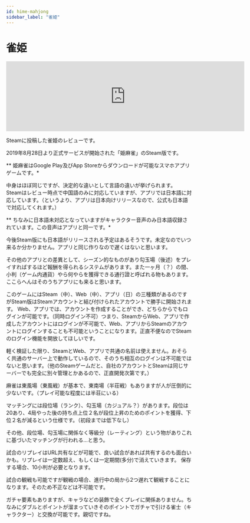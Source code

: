 ```yaml
---
id: hime-mahjong
sidebar_label: "雀姫"
---
```


# 雀姫

<iframe src="https://store.steampowered.com/widget/1084520/" frameborder="0" width="646" height="190"></iframe>

Steamに投稿した雀姫のレビューです。

2019年8月28日より正式サービスが開始された「姫麻雀」のSteam版です。

** 姫麻雀はGoogle Play及びApp Storeからダウンロードが可能なスマホアプリゲームです。*

中身はほぼ同じですが、決定的な違いとして言語の違いが挙げられます。
Steamはレビュー時点で中国語のみに対応していますが、アプリでは日本語に対応しています。（というより、アプリは日本向けリリースなので、公式も日本語で対応してくれます。）

** ちなみに日本語未対応となっていますがキャラクター音声のみ日本語収録されています。この音声はアプリと同一です。*

今後Steam版にも日本語がリリースされる予定はあるそうです。未定なのでいつ来るか分かりません。アプリと同じ作りなので遅くはないと思います。

その他のアプリとの差異として、シーズン的なものがあり勾玉場（後述）をプレイすればするほど報酬を得られるシステムがあります。また一ヶ月（？）の間、小判（ゲーム内通貨）やら何やらを獲得できる通行證と呼ばれる物もあります。ここらへんはそのうちアプリにも来ると思います。

このゲームにはSteam（中）、Web（中）、アプリ（日）の三種類があるのですがSteam版はSteamアカウントと結び付けられたアカウントで勝手に開始されます。
Web、アプリでは、アカウントを作成することができ、どちらからでもログインが可能です。（同時ログイン不可）つまり、SteamからWeb、アプリで作成したアカウントにはログインが不可能で、Web、アプリからSteamのアカウントにログインすることも不可能ということになります。正直不便なのでSteamのログイン機能を開放してほしいです。

軽く検証した限り、SteamとWeb、アプリで共通の名前は使えません。おそらく共通のサーバー上で動作しているので、そのうち相互のログインは不可能ではないと思います。（他のSteamゲームだと、自社のアカウントとSteamは同じサーバーでも完全に別々管理とかあるので、正直開発次第です。）

麻雀は東風場（東風戦）が基本で、東南場（半荘戦）もありますが人が圧倒的に少ないです。（プレイ可能な程度には半荘にいる）

マッチングには段位場（ランク）、勾玉場（カジュアル？）があります。段位は20あり、4局やった後の持ち点上位２名が段位上昇のためのポイントを獲得、下位２名が減るという仕様です。（初段までは低下なし）

その他、段位場、勾玉場に関係なく等級分（レーティング）という物がありこれに基づいたマッチングが行われる...と思う。

試合のリプレイはURL共有などが可能で、良い試合があれば共有するのも面白いかも。リプレイは一定数超え、もしくは一定期間(多分)で消えていきます。
保存する場合、10小判が必要となります。

試合の観戦も可能ですが観戦の場合、進行中の局から2つ遅れて観戦することになります。そのため不正などは不可能です。

ガチャ要素もありますが、キャラなどの装飾で全くプレイに関係ありません。ちなみにダブルとポイントが溜まっていきそのポイントでガチャで引ける雀士（キャラクター）と交換が可能です。親切ですね。
